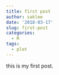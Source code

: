 ```yaml
---
title: first post
author: saklee
date: '2018-03-17'
slug: first-post
categories:
  - R
tags:
  - plot
---
```


this is my first post.